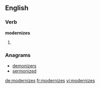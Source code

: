 ==English==

===Verb===
'''modernizes'''

# {{third-person singular of|modernize}}

===Anagrams===
* [[demonizers#English|demonizers]]
* [[sermonized#English|sermonized]]

[[de:modernizes]]
[[fr:modernizes]]
[[vi:modernizes]]